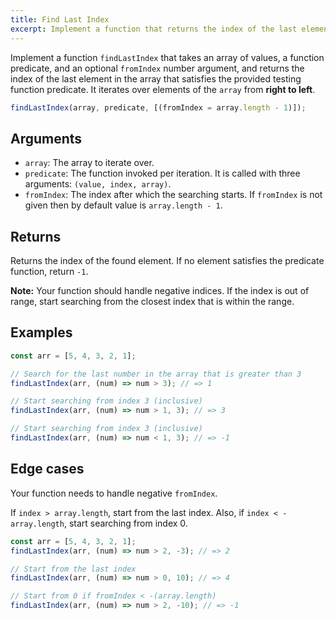 ```yaml
---
title: Find Last Index
excerpt: Implement a function that returns the index of the last element in the array that satisfies the provided testing function.
---
```


Implement a function `findLastIndex` that takes an array of values, a function predicate, and an optional `fromIndex` number argument, and returns the index of the last element in the array that satisfies the provided testing function predicate. It iterates over elements of the `array` from **right to left**.

```js
findLastIndex(array, predicate, [(fromIndex = array.length - 1)]);
```

## Arguments

- `array`: The array to iterate over.
- `predicate`: The function invoked per iteration. It is called with three arguments: `(value, index, array)`.
- `fromIndex`: The index after which the searching starts. If `fromIndex` is not given then by default value is `array.length - 1`.

## Returns

Returns the index of the found element. If no element satisfies the predicate function, return `-1`.

**Note:** Your function should handle negative indices. If the index is out of range, start searching from the closest index that is within the range.

## Examples

```js
const arr = [5, 4, 3, 2, 1];

// Search for the last number in the array that is greater than 3
findLastIndex(arr, (num) => num > 3); // => 1

// Start searching from index 3 (inclusive)
findLastIndex(arr, (num) => num > 1, 3); // => 3

// Start searching from index 3 (inclusive)
findLastIndex(arr, (num) => num < 1, 3); // => -1
```

## Edge cases

Your function needs to handle negative `fromIndex`.

If `index > array.length`, start from the last index. Also, if `index < - array.length`, start searching from index 0.

```js
const arr = [5, 4, 3, 2, 1];
findLastIndex(arr, (num) => num > 2, -3); // => 2

// Start from the last index
findLastIndex(arr, (num) => num > 0, 10); // => 4

// Start from 0 if fromIndex < -(array.length)
findLastIndex(arr, (num) => num > 2, -10); // => -1
```
